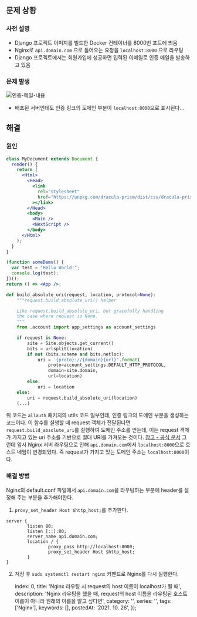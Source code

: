 
## 문제 상황

### 사전 설명
- Django 프로젝트 이미지를 빌드한 Docker 컨테이너를 8000번 포트에 띄움
- Nginx로 `api.domain.com` 으로 들어오는 요청을 `localhost:8000` 으로 라우팅
- Django 프로젝트에서는 회원가입에 성공하면 입력된 이메일로 인증 메일을 발송하고 있음

### 문제 발생
![인증-메일-내용](https://images.velog.io/images/ooooorobo/post/e8627910-0307-4c0c-9604-0ea4933e0a27/%E1%84%89%E1%85%B3%E1%84%8F%E1%85%B3%E1%84%85%E1%85%B5%E1%86%AB%E1%84%89%E1%85%A3%E1%86%BA%202021-10-26%20%E1%84%8B%E1%85%A9%E1%84%8C%E1%85%A5%E1%86%AB%2012.51.49.png)
- 배포된 서버인데도 인증 링크의 도메인 부분이 `localhost:8000`으로 표시된다...


## 해결
### 원인

```jsx
class MyDocument extends Document {
  render() {
    return (
      <Html>
        <Head>
          <link
            rel="stylesheet"
            href="https://unpkg.com/dracula-prism/dist/css/dracula-prism.css"
          ></link>
        </Head>
        <body>
          <Main />
          <NextScript />
        </body>
      </Html>
    );
  }
}

(function someDemo() {
  var test = "Hello World!";
  console.log(test);
})();
return () => <App />;
```

```python
def build_absolute_uri(request, location, protocol=None):
    """request.build_absolute_uri() helper

    Like request.build_absolute_uri, but gracefully handling
    the case where request is None.
    """
    from .account import app_settings as account_settings

    if request is None:
        site = Site.objects.get_current()
        bits = urlsplit(location)
        if not (bits.scheme and bits.netloc):
            uri = '{proto}://{domain}{url}'.format(
                proto=account_settings.DEFAULT_HTTP_PROTOCOL,
                domain=site.domain,
                url=location)
        else:
            uri = location
    else:
        uri = request.build_absolute_uri(location)
   	(...)
```
위 코드는 `allauth` 패키지의 utils 코드 일부인데, 인증 링크의 도메인 부분을 생성하는 코드이다. 이 함수를 실행할 때 request 객체가 전달된다면 `request.build_absolute_uri`를 실행하여 도메인 주소를 얻는데, 이는 request 객체가 가지고 있는 uri 주소를 기반으로 절대 URI를 가져오는 것이다. [참고 - 공식 문서](https://docs.djangoproject.com/en/3.2/ref/request-response/#django.http.HttpRequest.build_absolute_uri)
그런데 앞서 Nginx 서버 라우팅으로 인해 `api.domain.com`에서 `localhost:8000`으로 호스트 네임이 변경되었다. 즉 request가 가지고 있는 도메인 주소는 `localhost:8000`이다.


### 해결 방법
Nginx의 default.conf 파일에서 `api.domain.com`을 라우팅하는 부분에 header를 설정해 주는 부분을 추가해야한다.

1. `proxy_set_header Host $http_host;`를 추가한다.

```
server {
        listen 80;
        listen [::]:80;
        server_name api.domain.com;
        location / {
                proxy_pass http://localhost:8000;
                proxy_set_header Host $http_host;
        }
}
```

2. 저장 후 `sudo systemctl restart nginx` 커맨드로 Nginx를 다시 실행한다.

    index: 0,
    title: 'Nginx 라우팅 시 request의 host 이름이 localhost가 될 때',
    description: 'Nginx 라우팅을 했을 때, request의 host 이름을 라우팅된 호스트 이름이 아니라 원래의 이름을 알고 싶다면',
    category: '',
    series: '',
    tags: ['Nginx'],
    keywords: [],
    postedAt: '2021. 10. 26',
});
